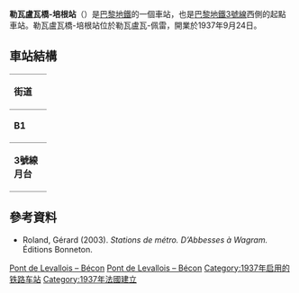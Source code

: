 {{expand|time=2016-02-25T06:18:35+00:00}}
{{no footnotes|time=2016-02-25T06:18:35+00:00}}
{{Infobox station
| name                = Pont de Levallois – Bécon
| symbol_location     = paris
| symbol              = m
| symbol2             = 
| type                = [[巴黎地鐵|巴黎地鐵]]車站
| image               = [[File:Paris_Metro_-_Ligne_3_-_Pont_de_Levallois_-_Becon_01.jpg|300px]]
| alt                 = 
| caption             = 
| other_name          = 
| address             = Rue Anatole France (two)<br>Rue Baudin at A. France (two)<br />[[Levallois-Perret|Levallois-Perret]]
| borough             = [[法蘭西島|法蘭西島]]
| country             = 法國
| iso_region          = FR_scale:2000
| coordinates_display = title
| coordinates_format  = dms
| latd  = 48.897313| latm  = | lats  = | latNS  = 
| longd = 2.280787| longm = | longs = | longEW = 
| coordinates         = 
| owned               = [[RATP|RATP]]
| operator            = [[RATP|RATP]]
| line                = 
| disabled            = 
| zone                = 2
| opened              = {{Start-date|24 September 1937}}
| closed              = <!-- {{End date|YYYY|MM|DD|df=y}} -->
| services            = 
| map_type            = 
}}
'''勒瓦盧瓦橋-培根站'''（{{lang-fr|Pont de Levallois – Bécon}}）是[[巴黎地鐵|巴黎地鐵]]的一個車站，也是[[巴黎地鐵3號線|巴黎地鐵3號線]]西側的起點車站。勒瓦盧瓦橋-培根站位於勒瓦盧瓦-佩雷，開業於1937年9月24日。
==車站結構==
{| border=0 cellspacing=0 cellpadding=3
|style="border-bottom:solid 1px gray;border-top:solid 1px gray;" width=50 valign=top|'''街道'''
|-
|style="border-bottom:solid 1px gray;border-top:solid 1px gray;" width=50 valign=top|'''B1'''
|style="border-top:solid 1px gray;border-bottom:solid 1px gray;" width=100 valign=top|夾層
|-
|style="border-bottom:solid 1px gray;" width=50 rowspan=10 valign=top|'''3號線月台'''
|style="border-top:solid 1px gray;border-right:solid 2px black;border-left:solid 2px black;border-bottom:solid 2px black;" colspan=2|<div style="text-align: center;"><small>[[側式月台|側式月台]]，右側開門</small></div>
|-
|style="border-bottom:solid 1px gray;" width=100|西行
|style="border-bottom:solid 1px gray;" width=390|[[File:Metro-M.svg|16x16px]][[File:Paris_Metro_3.svg|16x16px]] 落客月台
|-
|東行
|{{arrow|R}} [[File:Metro-M.svg|16x16px]][[File:Paris_Metro_3.svg|16x16px]] 往[[加列尼站|加列尼]]<small>（[[阿納托勒·法蘭西站|阿納托勒·法蘭西]]）</small>
|-
|style="border-top:solid 2px black;border-right:solid 2px black;border-left:solid 2px black;border-bottom:solid 2px black;" colspan=2|<div style="text-align: center;"><small>[[島式月台|島式月台]]</small></div>
|-
|東行
|{{arrow|R}} [[File:Metro-M.svg|16x16px]][[File:Paris_Metro_3.svg|16x16px]] 往[[加列尼站|加列尼]]<small>（阿納托勒·法蘭西）</small>
|}

==參考資料==
{{commons category|Pont de Levallois – Bécon (Paris Metro)}}
*Roland, Gérard (2003). ''Stations de métro. D’Abbesses à Wagram.'' Éditions Bonneton.

{{巴黎地鐵3號線}}

[[Category:巴黎地鐵3號線車站|Pont de Levallois – Bécon]]
[[Category:上塞納省鐵路車站|Pont de Levallois – Bécon]]
[[Category:1937年启用的铁路车站|Category:1937年启用的铁路车站]]
[[Category:1937年法國建立|Category:1937年法國建立]]
